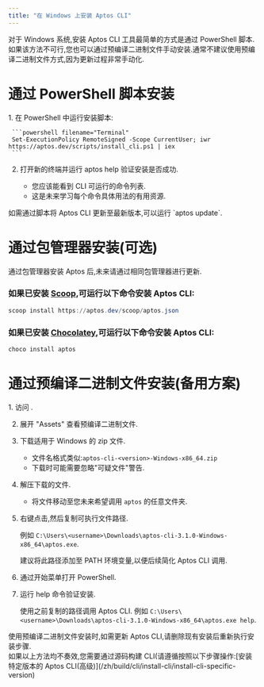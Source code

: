 ```yaml
---
title: "在 Windows 上安装 Aptos CLI"
---
```



对于 Windows 系统,安装 Aptos CLI 工具最简单的方式是通过 PowerShell 脚本.如果该方法不可行,您也可以通过预编译二进制文件手动安装.通常不建议使用预编译二进制文件方式,因为更新过程非常手动化.

# 通过 PowerShell 脚本安装

<Steps>
  1. 在 PowerShell 中运行安装脚本:

     ```powershell filename="Terminal"
     Set-ExecutionPolicy RemoteSigned -Scope CurrentUser; iwr https://aptos.dev/scripts/install_cli.ps1 | iex
     ```

  2. 打开新的终端并运行 aptos help 验证安装是否成功.

     - 您应该能看到 CLI 可运行的命令列表.
     - 这是未来学习每个命令具体用法的有用资源.
</Steps>

<Aside type="note" emoji="ℹ️">
  如需通过脚本将 Aptos CLI 更新至最新版本,可以运行 `aptos update`.
</Aside>

# 通过包管理器安装(可选)

<Aside type="note">
  通过包管理器安装 Aptos 后,未来请通过相同包管理器进行更新.
</Aside>

### 如果已安装 [Scoop](https://scoop.sh/),可运行以下命令安装 Aptos CLI:

```powershell filename="Terminal"
scoop install https://aptos.dev/scoop/aptos.json
```

### 如果已安装 [Chocolatey](https://chocolatey.org/),可运行以下命令安装 Aptos CLI:

```powershell filename="Terminal"
choco install aptos
```

# 通过预编译二进制文件安装(备用方案)

<Steps>
  1. 访问 .

  2. 展开 "Assets" 查看预编译二进制文件.

  3. 下载适用于 Windows 的 zip 文件.

     - 文件名格式类似:`aptos-cli-<version>-Windows-x86_64.zip`
     - 下载时可能需要忽略"可疑文件"警告.

  4. 解压下载的文件.

     - 将文件移动至您未来希望调用 `aptos` 的任意文件夹.

  5. 右键点击,然后复制可执行文件路径.

     例如 `C:\Users\<username>\Downloads\aptos-cli-3.1.0-Windows-x86_64\aptos.exe`.

     <Aside type="note" emoji="ℹ️">
       建议将此路径添加至 PATH 环境变量,以便后续简化 Aptos CLI 调用.
     </Aside>

  6. 通过开始菜单打开 PowerShell.

  7. 运行 help 命令验证安装.

     使用之前复制的路径调用 Aptos CLI.
     例如 `C:\Users\<username>\Downloads\aptos-cli-3.1.0-Windows-x86_64\aptos.exe help`.
</Steps>

<Aside type="note" emoji="ℹ️">
  使用预编译二进制文件安装时,如需更新 Aptos CLI,请删除现有安装后重新执行安装步骤.
</Aside>

<Aside type="caution">
  如果以上方法均不奏效,您需要通过源码构建 CLI(请遵循按照以下步骤操作:[安装特定版本的 Aptos CLI(高级)](/zh/build/cli/install-cli/install-cli-specific-version)
</Aside>
